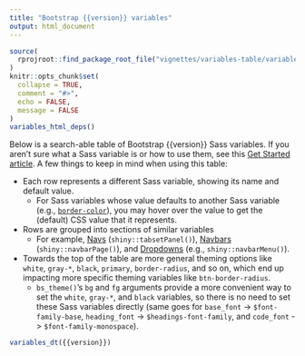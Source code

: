 ```yaml
---
title: "Bootstrap {{version}} variables"
output: html_document
---
```


<!-- Generated by _variables-template.Rmd: do not edit by hand -->

```r
source(
  rprojroot::find_package_root_file("vignettes/variables-table/variables-table.R")
)
knitr::opts_chunk$set(
  collapse = TRUE,
  comment = "#>",
  echo = FALSE, 
  message = FALSE
)
variables_html_deps()
```

Below is a search-able table of Bootstrap {{version}} Sass variables. If you aren't sure what a Sass variable is or how to use them, see this [Get Started article](bslib.html#low-level). A few things to keep in mind when using this table:

* Each row represents a different Sass variable, showing its name and default value.
    * For Sass variables whose value defaults to another Sass variable (e.g., [`border-color`](#border-color)), you may hover over the value to get the (default) CSS value that it represents.
* Rows are grouped into sections of similar variables
    * For example, [Navs](#nav-link-padding-y) (`shiny::tabsetPanel()`), [Navbars](#navbar-padding-y) (`shiny::navbarPage()`), and [Dropdowns](#dropdown-min-width) (e.g., `shiny::navbarMenu()`).
* Towards the top of the table are more general theming options like `white`, `gray-*`, `black`, `primary`, `border-radius`, and so on, which end up impacting more specific theming variables like `btn-border-radius`.
    * `bs_theme()`'s `bg` and `fg` arguments provide a more convenient way to set the `white`, `gray-*`, and `black` variables, so there is no need to set these Sass variables directly (same goes for `base_font` -> `$font-family-base`, `heading_font` -> `$headings-font-family`, and `code_font` -> `$font-family-monospace`).


<div id = "table-wrapper">
```r
variables_dt({{version}})
```
</div>
